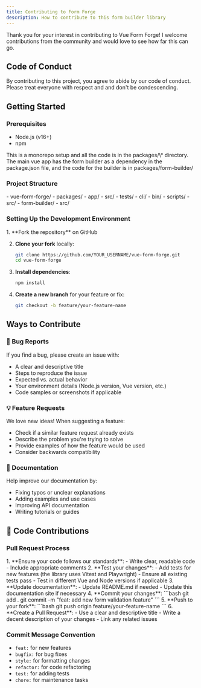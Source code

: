 ```yaml
---
title: Contributing to Form Forge
description: How to contribute to this form builder library
---
```



Thank you for your interest in contributing to Vue Form Forge! I welcome contributions from the community and would
love to see how far this can go.

## Code of Conduct

By contributing to this project, you agree to abide by our code of conduct. Please treat everyone
with respect and and don't be condescending.

## Getting Started

### Prerequisites

- Node.js (v16+)
- npm


<Aside type="note">
    This is a monorepo setup and all the code is in the packages/\* directory.
    The main vue app has the form builder as a dependency in the package.json file,
    and the code for the builder is in packages/form-builder/
</Aside>

### Project Structure

<FileTree>
    - vue-form-forge/
        - packages/
            - app/
                - src/
                - tests/
            - cli/
                - bin/
                - scripts/
                - src/
            - form-builder/
                - src/
</FileTree>

### Setting Up the Development Environment


<Steps>
1. **Fork the repository** on GitHub

2. **Clone your fork** locally:
   ```bash
   git clone https://github.com/YOUR_USERNAME/vue-form-forge.git
   cd vue-form-forge
   ```
3. **Install dependencies**:
   ```bash
   npm install
   ```
4. **Create a new branch** for your feature or fix:
   ```bash
   git checkout -b feature/your-feature-name
   ```
</Steps>

## Ways to Contribute

### 🐛 Bug Reports

If you find a bug, please create an issue with:

- A clear and descriptive title
- Steps to reproduce the issue
- Expected vs. actual behavior
- Your environment details (Node.js version, Vue version, etc.)
- Code samples or screenshots if applicable

### 💡 Feature Requests

We love new ideas! When suggesting a feature:

- Check if a similar feature request already exists
- Describe the problem you're trying to solve
- Provide examples of how the feature would be used
- Consider backwards compatibility

### 📝 Documentation

Help improve our documentation by:

- Fixing typos or unclear explanations
- Adding examples and use cases
- Improving API documentation
- Writing tutorials or guides

## 🔧 Code Contributions

### Pull Request Process

<Steps>
    1. **Ensure your code follows our standards**:
        - Write clear, readable code
        - Include appropriate comments
    2. **Test your changes**:
        - Add tests for new features (the library uses Vitest and Playwright)
        - Ensure all existing tests pass
        - Test in different Vue and Node versions if applicable
    3. **Update documentation**:
        - Update README.md if needed
        - Update this documentation site if necessary
    4. **Commit your changes**:
        ```bash
        git add .
        git commit -m "feat: add new form validation feature"
        ```
    5. **Push to your fork**:
        ```bash
        git push origin feature/your-feature-name
        ```
    6. **Create a Pull Request**:
        - Use a clear and descriptive title
        - Write a decent description of your changes
        - Link any related issues
</Steps>

### Commit Message Convention

- `feat:` for new features
- `bugfix:` for bug fixes
- `style:` for formatting changes
- `refactor:` for code refactoring
- `test:` for adding tests
- `chore:` for maintenance tasks


